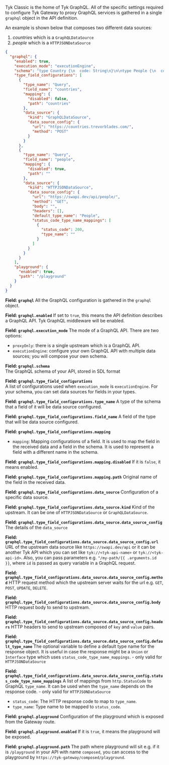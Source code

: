 ---
---

Tyk Classic is the home of Tyk GraphQL. All of the specific settings required to configure Tyk Gateway to proxy GraphQL services is gathered in a single `graphql` object in the API definition.

An example is shown below that composes two different data sources:

1. *countries* which is a `GraphQLDataSource`
2. *people* which is a `HTTPJSONDataSource`

```json expandable
{
  "graphql": {
    "enabled": true,
    "execution_mode": "executionEngine",
    "schema": "type Country {\n  code: String\n}\n\ntype People {\n  count: Int\n}\n\ntype Query {\n  countries: [Country]\n  people: People\n}\n",
    "type_field_configurations": [
      {
        "type_name": "Query",
        "field_name": "countries",
        "mapping": {
          "disabled": false,
          "path": "countries"
        },
        "data_source": {
          "kind": "GraphQLDataSource",
          "data_source_config": {          
            "url": "https://countries.trevorblades.com/",
            "method": "POST"
          }
        }
      },
      {
        "type_name": "Query",
        "field_name": "people",
        "mapping": {
          "disabled": true,
          "path": ""
        },
        "data_source": {
          "kind": "HTTPJSONDataSource",
          "data_source_config": {          
            "url": "https://swapi.dev/api/people/",
            "method": "GET",
            "body": "",
            "headers": [],
            "default_type_name": "People",
            "status_code_type_name_mappings": [
              {
                "status_code": 200,
                "type_name": ""
              }
            ]
          }
        }
      }
    ],
    "playground": {
      "enabled": true,
      "path": "/playground"
    }
  }
}
```

**Field: `graphql`**
All the GraphQL configuration is gathered in the `graphql` object.

**Field: `graphql.enabled`**
If set to `true`, this means the API definition describes a GraphQL API. Tyk GraphQL middleware will be enabled.
    
**Field: `graphql.execution_mode`**
The mode of a GraphQL API. There are two options:

- `proxyOnly`: there is a single upstream which is a GraphQL API.
- `executionEngine`: configure your own GraphQL API with multiple data sources; you will compose your own schema.

**Field: `graphql.schema`**   
The GraphQL schema of your API, stored in SDL format
    
**Field: `graphql.type_field_configurations`**  
A list of configurations used when `execution_mode` is `executionEngine`. For your schema, you can set data sources for fields in your types.

**Field: `graphql.type_field_configurations.type_name`**
A type of the schema that a field of it will be data source configured.

**Field: `graphql.type_field_configurations.field_name`**
A field of the type that will be data source configured.

**Field: `graphql.type_field_configurations.mapping`**
- `mapping`: Mapping configurations of a field. It is used to map the field in the received data and a field in the schema. It is used to represent a field with a different name in the schema.

**Field: `graphql.type_field_configurations.mapping.disabled`**
If it is `false`, it means enabled.

**Field: `graphql.type_field_configurations.mapping.path`**
Original name of the field in the received data.

**Field: `graphql.type_field_configurations.data_source`**
Configuration of a specific data source.

**Field: `graphql.type_field_configurations.data_source.kind`**
Kind of the upstream. It can be one of `HTTPJSONDataSource` or `GraphQLDataSource`.

**Field: `graphql.type_field_configurations.data_source.data_source_config`**
The details of the `data_source`

**Field: `graphql.type_field_configurations.data_source.data_source_config.url`**
URL of the upstream data source like `https://swapi.dev/api` or it can be another Tyk API which you can set like `tyk://<tyk-api-name>` or `tyk://<tyk-api-id>`. Also, you can pass parameters e.g. `"/my-path/{{ .arguments.id }}`, where `id` is passed as query variable in a GraphQL request. 

**Field: `graphql.type_field_configurations.data_source.data_source_config.method`**
HTTP request method which the upstream server waits for the url e.g. `GET`, `POST`, `UPDATE`, `DELETE`.

**Field: `graphql.type_field_configurations.data_source.data_source_config.body`**
HTTP request body to send to upstream.

**Field: `graphql.type_field_configurations.data_source.data_source_config.headers`**
HTTP headers to send to upstream composed of `key` and `value` pairs.

**Field: `graphql.type_field_configurations.data_source.data_source_config.default_type_name`**
The optional variable to define a default type name for the response object. It is useful in case the response might be a `Union` or `Interface` type which uses `status_code_type_name_mappings`. - only valid for `HTTPJSONDataSource`

**Field: `graphql.type_field_configurations.data_source.data_source_config.status_code_type_name_mappings`**
A list of mappings from `http.StatusCode` to GraphQL `type_name`. It can be used when the `type_name` depends on the response code. - only valid for `HTTPJSONDataSource`
- `status_code`: The HTTP response code to map to `type_name`.
- `type_name`: Type name to be mapped to `status_code`.
    
**Field: `graphql.playground`**
Configuration of the playground which is exposed from the Gateway route.

**Field: `graphql.playground.enabled`**
If it is `true`, it means the playground will be exposed.

**Field: `graphql.playground.path`**
The path where playground will sit e.g. if it is `/playground` in your API with name `composed`, you can access to the playground by `https://tyk-gateway/composed/playground`.             

